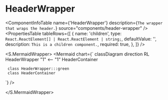 

<Meta title="ApplicationModel/Components/HeaderWrapper/docs" />

# HeaderWrapper

<ComponentInfoTable
  name={'HeaderWrapper'}
  description={`The wrapper that wraps the header.`}
  source="components/header-wrapper"
/>
<PropertiesTable
  tableRows={[
    {
      name: 'children',
      type: `React.ReactElement[] | React.ReactElement | string;`,
      defaultValue: '',
      description: `This is a children component.`,
      required: true,
    },
  ]}
/>

<S.MermaidWrapper>
<Mermaid
  chart={`
     classDiagram
     direction RL
     HeaderWrapper "1" <-- "1" HeaderContainer

     class HeaderWrapper:::green
     class HeaderContainer

`}
/>

</S.MermaidWrapper>
